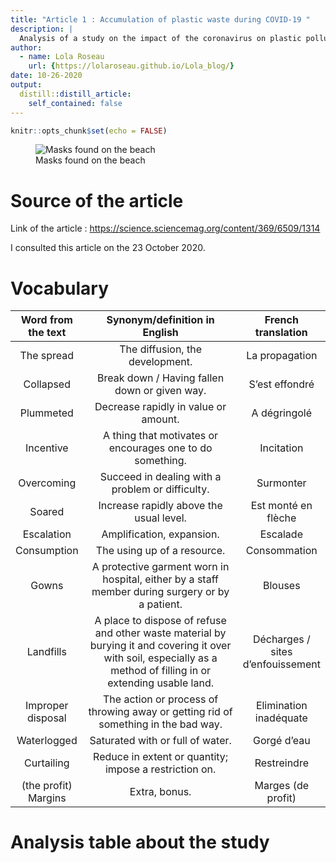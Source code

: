 ```yaml
---
title: "Article 1 : Accumulation of plastic waste during COVID-19 "
description: |
  Analysis of a study on the impact of the coronavirus on plastic pollution in the world.
author:
  - name: Lola Roseau
    url: {https://lolaroseau.github.io/Lola_blog/}
date: 10-26-2020
output:
  distill::distill_article:
    self_contained: false
---
```


```r
knitr::opts_chunk$set(echo = FALSE)
```
![Masks found on the beach](article 1 - masque.jpg) 

# Source of the article

Link of the article : <https://science.sciencemag.org/content/369/6509/1314>

I consulted this article on the 23 October 2020.

# Vocabulary

|  Word from the text  |                                                                   Synonym/definition in English                                                                    |        French translation         |
| :------------------: | :----------------------------------------------------------------------------------------------------------------------------------------------------------------: | :-------------------------------: |
|      The spread      |                                                                  The diffusion, the development.                                                                   |          La propagation           |
|      Collapsed       |                                                           Break down / Having fallen down or given way.                                                            |          S'est effondré           |
|      Plummeted       |                                                                Decrease rapidly in value or amount.                                                                |           A dégringolé            |
|      Incentive       |                                                     A thing that motivates or encourages one to do something.                                                      |            Incitation             |
|      Overcoming      |                                                          Succeed in dealing with a problem or difficulty.                                                          |             Surmonter             |
|        Soared        |                                                              Increase rapidly above the usual level.                                                               |        Est monté en flèche        |
|      Escalation      |                                                                     Amplification, expansion.                                                                      |             Escalade              |
|     Consumption      |                                                                    The using up of a resource.                                                                     |           Consommation            |
|        Gowns         |                                  A protective garment worn in hospital, either by a staff member during surgery or by a patient.                                   |              Blouses              |
|      Landfills       | A place to dispose of refuse and other waste material by burying it and covering it over with soil, especially as a method of filling in or extending usable land. | Décharges / sites d'enfouissement |
|  Improper disposal   |                                         The action or process of throwing away or getting rid of something in the bad way.                                         |      Elimination inadéquate       |
|     Waterlogged      |                                                                  Saturated with or full of water.                                                                  |            Gorgé d'eau            |
|      Curtailing      |                                                       Reduce in extent or quantity; impose a restriction on.                                                       |            Restreindre            |
| (the profit) Margins |                                                                           Extra, bonus.                                                                            |        Marges (de profit)         |

# Analysis table about the study

